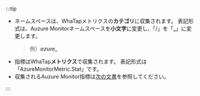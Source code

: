 :::tip

-   ネームスペースは、WhaTapメトリクスの**カテゴリ**に収集されます。 表記形式は、Auzure Monitorネームスペースを**小文字**に変更し、「/」を「**\_**」に変更します。
    > 例）**_azure\__**
-   指標はWhaTap**メトリクス**で収集されます。 表記形式は「AzureMonitorMetric.Stat」です。
-   収集されるAuzure Monitor指標は[次の文書](https://learn.microsoft.com/ko-kr/azure/azure-monitor/essentials/metrics-supported)を参照してください。

:::
